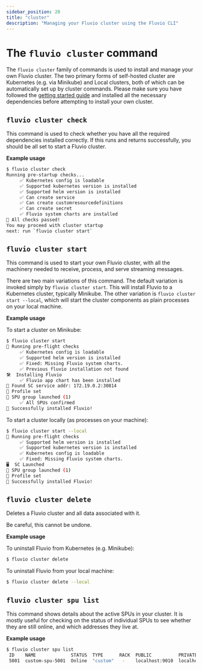```yaml
---
sidebar_position: 20
title: "cluster"
description: "Managing your Fluvio cluster using the Fluvio CLI"
---
```


# The `fluvio cluster` command

The `fluvio cluster` family of commands is used to install and manage your own
Fluvio cluster. The two primary forms of self-hosted cluster are Kubernetes
(e.g. via Minikube) and Local clusters, both of which can be automatically set up
by cluster commands. Please make sure you have followed the
[getting started guide] and installed all the necessary dependencies before
attempting to install your own cluster.

[getting started guide]: /docs/fluvio/quickstart

## `fluvio cluster check`

This command is used to check whether you have all the required dependencies
installed correctly. If this runs and returns successfully, you should be all
set to start a Fluvio cluster.

**Example usage**


```bash copy="fl"
$ fluvio cluster check
Running pre-startup checks...
     ✅ Kubernetes config is loadable
     ✅ Supported kubernetes version is installed
     ✅ Supported helm version is installed
     ✅ Can create service
     ✅ Can create customresourcedefinitions
     ✅ Can create secret
     ✅ Fluvio system charts are installed
🎉 All checks passed!
You may proceed with cluster startup
next: run `fluvio cluster start`
```

## `fluvio cluster start`

This command is used to start your own Fluvio cluster, with all the
machinery needed to receive, process, and serve streaming messages.

There are two main variations of this command. The default variation
is invoked simply by `fluvio cluster start`. This will install Fluvio
to a Kubernetes cluster, typically Minikube. The other variation is
`fluvio cluster start --local`, which will start the cluster components
as plain processes on your local machine.

**Example usage**

To start a cluster on Minikube:


```bash copy="fl"
$ fluvio cluster start
📝 Running pre-flight checks
     ✅ Kubernetes config is loadable
     ✅ Supported helm version is installed
     ✅ Fixed: Missing Fluvio system charts.
     ✅ Previous fluvio installation not found
🛠️  Installing Fluvio
     ✅ Fluvio app chart has been installed
🔎 Found SC service addr: 172.19.0.2:30814
👤 Profile set
🤖 SPU group launched (1)
     ✅ All SPUs confirmed
🎯 Successfully installed Fluvio!
```

To start a cluster locally (as processes on your machine):


```bash copy="fl"
$ fluvio cluster start --local
📝 Running pre-flight checks
     ✅ Supported helm version is installed
     ✅ Supported kubernetes version is installed
     ✅ Kubernetes config is loadable
     ✅ Fixed: Missing Fluvio system charts.
🖥️  SC Launched
🤖 SPU group launched (1)
👤 Profile set
🎯 Successfully installed Fluvio!
```

## `fluvio cluster delete`

Deletes a Fluvio cluster and all data associated with it.

<Caution>
  Be careful, this cannot be undone.
</Caution>

**Example usage**

To uninstall Fluvio from Kubernetes (e.g. Minikube):


```bash copy="fl"
$ fluvio cluster delete
```

To uninstall Fluvio from your local machine:


```bash copy="fl"
$ fluvio cluster delete --local
```

## `fluvio cluster spu list`

This command shows details about the active SPUs in your cluster.
It is mostly useful for checking on the status of individual SPUs
to see whether they are still online, and which addresses they live at.

**Example usage**


```bash copy="fl"
$ fluvio cluster spu list
 ID    NAME             STATUS  TYPE      RACK  PUBLIC          PRIVATE
 5001  custom-spu-5001  Online  "custom"   -    localhost:9010  localhost:9011
```
